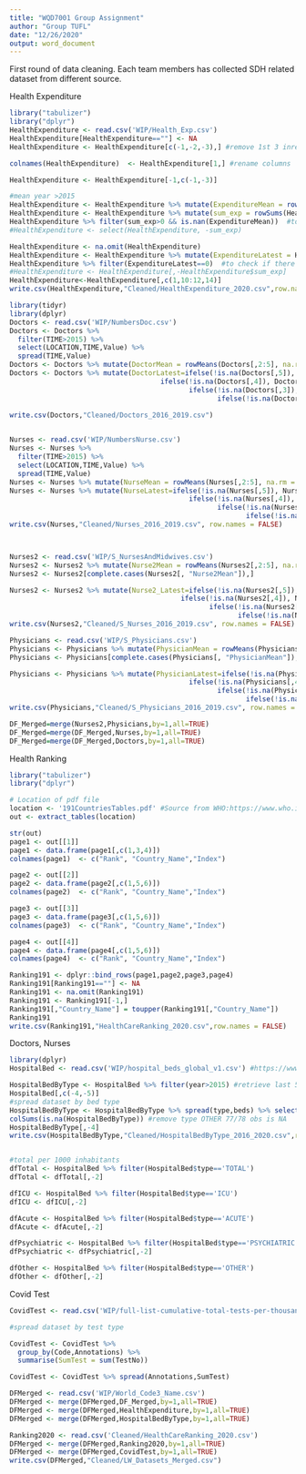 ```yaml
---
title: "WQD7001 Group Assignment"
author: "Group TUFL"
date: "12/26/2020"
output: word_document
---
```


First round of data cleaning. Each team members has collected SDH related dataset from different source. 

Health Expenditure
```r
library("tabulizer")
library("dplyr")
HealthExpenditure <- read.csv('WIP/Health_Exp.csv')
HealthExpenditure[HealthExpenditure==""] <- NA
HealthExpenditure <- HealthExpenditure[c(-1,-2,-3),] #remove 1st 3 inrelevant rows

colnames(HealthExpenditure)  <- HealthExpenditure[1,] #rename columns

HealthExpenditure <- HealthExpenditure[-1,c(-1,-3)]

#mean year >2015
HealthExpenditure <- HealthExpenditure %>% mutate(ExpenditureMean = rowMeans(HealthExpenditure[,10:11], na.rm = TRUE, dims = 1))
HealthExpenditure <- HealthExpenditure %>% mutate(sum_exp = rowSums(HealthExpenditure[,10:11], na.rm = TRUE, dims = 1))
HealthExpenditure %>% filter(sum_exp>0 && is.nan(ExpenditureMean))  #to check if there is any country with data in any of the year in the range
#HealthExpenditure <- select(HealthExpenditure, -sum_exp)

HealthExpenditure <- na.omit(HealthExpenditure)
HealthExpenditure <- HealthExpenditure %>% mutate(ExpenditureLatest = HealthExpenditure[,11])
HealthExpenditure %>% filter(ExpenditureLatest==0)  #to check if there is any country with data in any of the year in the range
#HealthExpenditure <- HealthExpenditure[,-HealthExpenditure$sum_exp]
HealthExpenditure<-HealthExpenditure[,c(1,10:12,14)]
write.csv(HealthExpenditure,"Cleaned/HealthExpenditure_2020.csv",row.names = TRUE)
```



```r
library(tidyr)
library(dplyr)
Doctors <- read.csv('WIP/NumbersDoc.csv')
Doctors <- Doctors %>% 
  filter(TIME>2015) %>% 
  select(LOCATION,TIME,Value) %>%  
  spread(TIME,Value) 
Doctors <- Doctors %>% mutate(DoctorMean = rowMeans(Doctors[,2:5], na.rm = TRUE, dims = 1))
Doctors <- Doctors %>% mutate(DoctorLatest=ifelse(!is.na(Doctors[,5]), Doctors[,5],
                                     ifelse(!is.na(Doctors[,4]), Doctors[,4],
                                            ifelse(!is.na(Doctors[,3]), Doctors[,3],
                                                   ifelse(!is.na(Doctors[,2]), Doctors[,2], NA)))))
  
write.csv(Doctors,"Cleaned/Doctors_2016_2019.csv")


Nurses <- read.csv('WIP/NumbersNurse.csv')
Nurses <- Nurses %>% 
  filter(TIME>2015) %>% 
  select(LOCATION,TIME,Value) %>%  
  spread(TIME,Value) 
Nurses <- Nurses %>% mutate(NurseMean = rowMeans(Nurses[,2:5], na.rm = TRUE, dims = 1))
Nurses <- Nurses %>% mutate(NurseLatest=ifelse(!is.na(Nurses[,5]), Nurses[,5],
                                            ifelse(!is.na(Nurses[,4]), Nurses[,4],
                                                   ifelse(!is.na(Nurses[,3]), Nurses[,3],
                                                          ifelse(!is.na(Nurses[,2]), Nurses[,2], NA)))))
write.csv(Nurses,"Cleaned/Nurses_2016_2019.csv", row.names = FALSE)



Nurses2 <- read.csv('WIP/S_NursesAndMidwives.csv')
Nurses2 <- Nurses2 %>% mutate(Nurse2Mean = rowMeans(Nurses2[,2:5], na.rm = TRUE, dims = 1))
Nurses2 <- Nurses2[complete.cases(Nurses2[, "Nurse2Mean"]),]

Nurses2 <- Nurses2 %>% mutate(Nurse2_Latest=ifelse(!is.na(Nurses2[,5]), Nurses2[,5],
                                          ifelse(!is.na(Nurses2[,4]), Nurses2[,4],
                                                 ifelse(!is.na(Nurses2[,3]), Nurses2[,3],
                                                        ifelse(!is.na(Nurses2[,2]), Nurses2[,2], NA)))))
write.csv(Nurses2,"Cleaned/S_Nurses_2016_2019.csv", row.names = FALSE)

Physicians <- read.csv('WIP/S_Physicians.csv')
Physicians <- Physicians %>% mutate(PhysicianMean = rowMeans(Physicians[,2:5], na.rm = TRUE, dims = 1))
Physicians <- Physicians[complete.cases(Physicians[, "PhysicianMean"]),]

Physicians <- Physicians %>% mutate(PhysicianLatest=ifelse(!is.na(Physicians[,5]), Physicians[,5],
                                            ifelse(!is.na(Physicians[,4]), Physicians[,4],
                                                   ifelse(!is.na(Physicians[,3]), Physicians[,3],
                                                          ifelse(!is.na(Physicians[,2]), Physicians[,2], NA)))))
write.csv(Physicians,"Cleaned/S_Physicians_2016_2019.csv", row.names = FALSE)

DF_Merged=merge(Nurses2,Physicians,by=1,all=TRUE)
DF_Merged=merge(DF_Merged,Nurses,by=1,all=TRUE)
DF_Merged=merge(DF_Merged,Doctors,by=1,all=TRUE)

```
Health Ranking
```r
library("tabulizer")
library("dplyr")

# Location of pdf file
location <- '191CountriesTables.pdf' #Source from WHO:https://www.who.int/healthinfo/paper30.pdf
out <- extract_tables(location)

str(out)
page1 <- out[[1]]
page1 <- data.frame(page1[,c(1,3,4)])
colnames(page1)  <- c("Rank", "Country_Name","Index")

page2 <- out[[2]]
page2 <- data.frame(page2[,c(1,5,6)])
colnames(page2)  <- c("Rank", "Country_Name","Index")

page3 <- out[[3]]
page3 <- data.frame(page3[,c(1,5,6)])
colnames(page3)  <- c("Rank", "Country_Name","Index")

page4 <- out[[4]]
page4 <- data.frame(page4[,c(1,5,6)])
colnames(page4)  <- c("Rank", "Country_Name","Index")

Ranking191 <- dplyr::bind_rows(page1,page2,page3,page4)
Ranking191[Ranking191==""] <- NA
Ranking191 <- na.omit(Ranking191)
Ranking191 <- Ranking191[-1,]
Ranking191[,"Country_Name"] = toupper(Ranking191[,"Country_Name"])
Ranking191
write.csv(Ranking191,"HealthCareRanking_2020.csv",row.names = FALSE)


```
Doctors, Nurses
```r
library(dplyr)
HospitalBed <- read.csv('WIP/hospital_beds_global_v1.csv') #https://www.kaggle.com/ikiulian/global-hospital-beds-capacity-for-covid19?select=hospital_beds_global_v1.csv

HospitalBedByType <- HospitalBed %>% filter(year>2015) #retrieve last 5 years data only
HospitalBed[,c(-4,-5)]
#spread dataset by bed type
HospitalBedByType <- HospitalBedByType %>% spread(type,beds) %>% select(Country_Code,ACUTE,ICU,OTHER,PSYCHIATRIC,TOTAL) %>% group_by(Country_Code)
colSums(is.na(HospitalBedByType)) #remove type OTHER 77/78 obs is NA
HospitalBedByType[,-4]
write.csv(HospitalBedByType,"Cleaned/HospitalBedByType_2016_2020.csv",row.names = TRUE)


#total per 1000 inhabitants
dfTotal <- HospitalBed %>% filter(HospitalBed$type=='TOTAL')
dfTotal <- dfTotal[,-2]

dfICU <- HospitalBed %>% filter(HospitalBed$type=='ICU')
dfICU <- dfICU[,-2]

dfAcute <- HospitalBed %>% filter(HospitalBed$type=='ACUTE')
dfAcute <- dfAcute[,-2]

dfPsychiatric <- HospitalBed %>% filter(HospitalBed$type=='PSYCHIATRIC')
dfPsychiatric <- dfPsychiatric[,-2]

dfOther <- HospitalBed %>% filter(HospitalBed$type=='OTHER')
dfOther <- dfOther[,-2]

```

Covid Test
```r
CovidTest <- read.csv('WIP/full-list-cumulative-total-tests-per-thousand-map.csv')

#spread dataset by test type

CovidTest <- CovidTest %>% 
  group_by(Code,Annotations) %>% 
  summarise(SumTest = sum(TestNo)) 

CovidTest <- CovidTest %>% spread(Annotations,SumTest) 

```

```r
DFMerged <- read.csv('WIP/World_Code3_Name.csv')
DFMerged <- merge(DFMerged,DF_Merged,by=1,all=TRUE)
DFMerged <- merge(DFMerged,HealthExpenditure,by=1,all=TRUE)
DFMerged <- merge(DFMerged,HospitalBedByType,by=1,all=TRUE)

Ranking2020 <- read.csv('Cleaned/HealthCareRanking_2020.csv')
DFMerged <- merge(DFMerged,Ranking2020,by=1,all=TRUE)
DFMerged <- merge(DFMerged,CovidTest,by=1,all=TRUE)
write.csv(DFMerged,"Cleaned/LW_Datasets_Merged.csv")

```


